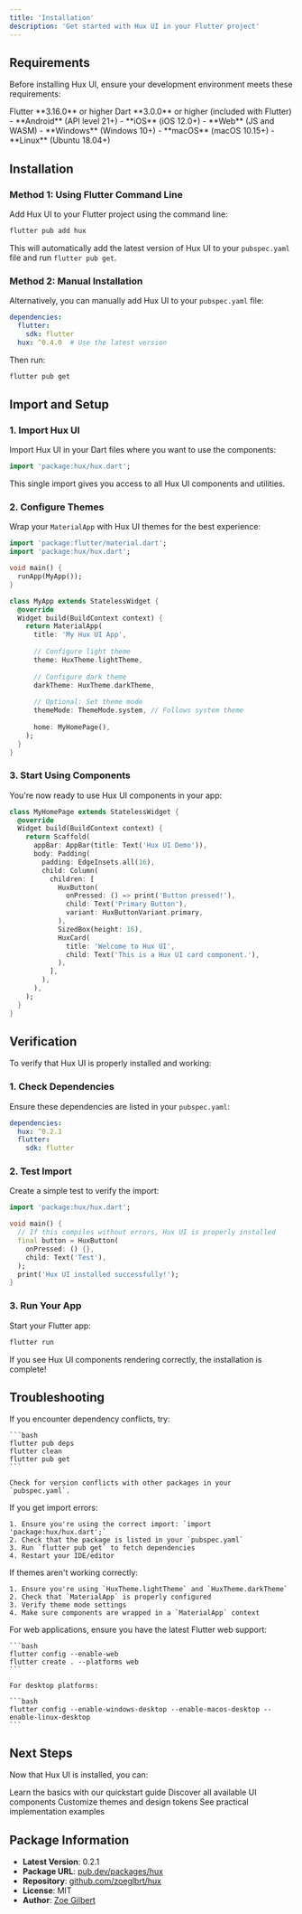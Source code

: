 ```yaml
---
title: 'Installation'
description: 'Get started with Hux UI in your Flutter project'
---
```


## Requirements

Before installing Hux UI, ensure your development environment meets these requirements:

<AccordionGroup>
  <Accordion title="Flutter SDK" icon="mobile">
    Flutter **3.16.0** or higher
  </Accordion>
  
  <Accordion title="Dart SDK" icon="code">
    Dart **3.0.0** or higher (included with Flutter)
  </Accordion>
  
  <Accordion title="Platform Support" icon="devices">
    - **Android** (API level 21+)
    - **iOS** (iOS 12.0+)
    - **Web** (JS and WASM)
    - **Windows** (Windows 10+)
    - **macOS** (macOS 10.15+)
    - **Linux** (Ubuntu 18.04+)
  </Accordion>
</AccordionGroup>

## Installation

### Method 1: Using Flutter Command Line

Add Hux UI to your Flutter project using the command line:

```bash
flutter pub add hux
```

This will automatically add the latest version of Hux UI to your `pubspec.yaml` file and run `flutter pub get`.

### Method 2: Manual Installation

Alternatively, you can manually add Hux UI to your `pubspec.yaml` file:

```yaml pubspec.yaml
dependencies:
  flutter:
    sdk: flutter
  hux: ^0.4.0  # Use the latest version
```

Then run:

```bash
flutter pub get
```

## Import and Setup

### 1. Import Hux UI

Import Hux UI in your Dart files where you want to use the components:

```dart
import 'package:hux/hux.dart';
```

This single import gives you access to all Hux UI components and utilities.

### 2. Configure Themes

Wrap your `MaterialApp` with Hux UI themes for the best experience:

```dart main.dart
import 'package:flutter/material.dart';
import 'package:hux/hux.dart';

void main() {
  runApp(MyApp());
}

class MyApp extends StatelessWidget {
  @override
  Widget build(BuildContext context) {
    return MaterialApp(
      title: 'My Hux UI App',
      
      // Configure light theme
      theme: HuxTheme.lightTheme,
      
      // Configure dark theme  
      darkTheme: HuxTheme.darkTheme,
      
      // Optional: Set theme mode
      themeMode: ThemeMode.system, // Follows system theme
      
      home: MyHomePage(),
    );
  }
}
```

### 3. Start Using Components

You're now ready to use Hux UI components in your app:

```dart
class MyHomePage extends StatelessWidget {
  @override
  Widget build(BuildContext context) {
    return Scaffold(
      appBar: AppBar(title: Text('Hux UI Demo')),
      body: Padding(
        padding: EdgeInsets.all(16),
        child: Column(
          children: [
            HuxButton(
              onPressed: () => print('Button pressed!'),
              child: Text('Primary Button'),
              variant: HuxButtonVariant.primary,
            ),
            SizedBox(height: 16),
            HuxCard(
              title: 'Welcome to Hux UI',
              child: Text('This is a Hux UI card component.'),
            ),
          ],
        ),
      ),
    );
  }
}
```

## Verification

To verify that Hux UI is properly installed and working:

### 1. Check Dependencies

Ensure these dependencies are listed in your `pubspec.yaml`:

```yaml
dependencies:
  hux: ^0.2.1
  flutter:
    sdk: flutter
```

### 2. Test Import

Create a simple test to verify the import:

```dart test.dart
import 'package:hux/hux.dart';

void main() {
  // If this compiles without errors, Hux UI is properly installed
  final button = HuxButton(
    onPressed: () {},
    child: Text('Test'),
  );
  print('Hux UI installed successfully!');
}
```

### 3. Run Your App

Start your Flutter app:

```bash
flutter run
```

If you see Hux UI components rendering correctly, the installation is complete!

## Troubleshooting

<AccordionGroup>
  <Accordion title="Dependency Conflicts" icon="warning">
    If you encounter dependency conflicts, try:
    
    ```bash
    flutter pub deps
    flutter clean
    flutter pub get
    ```
    
    Check for version conflicts with other packages in your `pubspec.yaml`.
  </Accordion>
  
  <Accordion title="Import Errors" icon="exclamation-triangle">
    If you get import errors:
    
    1. Ensure you're using the correct import: `import 'package:hux/hux.dart';`
    2. Check that the package is listed in your `pubspec.yaml`
    3. Run `flutter pub get` to fetch dependencies
    4. Restart your IDE/editor
  </Accordion>
  
  <Accordion title="Theme Issues" icon="palette">
    If themes aren't working correctly:
    
    1. Ensure you're using `HuxTheme.lightTheme` and `HuxTheme.darkTheme`
    2. Check that `MaterialApp` is properly configured
    3. Verify theme mode settings
    4. Make sure components are wrapped in a `MaterialApp` context
  </Accordion>
  
  <Accordion title="Platform Specific Issues" icon="devices">
    For web applications, ensure you have the latest Flutter web support:
    
    ```bash
    flutter config --enable-web
    flutter create . --platforms web
    ```
    
    For desktop platforms:
    
    ```bash
    flutter config --enable-windows-desktop --enable-macos-desktop --enable-linux-desktop
    ```
  </Accordion>
</AccordionGroup>

## Next Steps

Now that Hux UI is installed, you can:

<CardGroup cols={2}>
  <Card
    title="Follow the Quickstart"
    icon="rocket"
    href="/quickstart"
  >
    Learn the basics with our quickstart guide
  </Card>
  <Card
    title="Explore Components"
    icon="puzzle-piece"
    href="/components/buttons"
  >
    Discover all available UI components
  </Card>
  <Card
    title="Learn Theming"
    icon="palette"
    href="/theming"
  >
    Customize themes and design tokens
  </Card>
  <Card
    title="View Examples"
    icon="code"
    href="/examples/basic-usage"
  >
    See practical implementation examples
  </Card>
</CardGroup>

## Package Information

- **Latest Version**: 0.2.1
- **Package URL**: [pub.dev/packages/hux](https://pub.dev/packages/hux)
- **Repository**: [github.com/zoeglbrt/hux](https://github.com/zoeglbrt/hux)
- **License**: MIT
- **Author**: [Zoe Gilbert](https://github.com/zoeglbrt)
